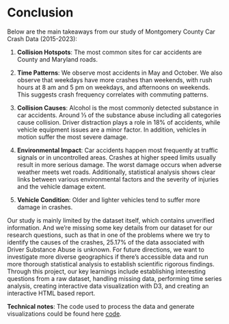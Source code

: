 # Conclusion
Below are the main takeaways from our study of Montgomery County Car Crash Data (2015-2023):

1. **Collision Hotspots**: The most common sites for car accidents are County and Maryland roads.

2. **Time Patterns**: We observe most accidents in May and October. We also observe that weekdays have more crashes than weekends, with rush hours at 8 am and 5 pm on weekdays, and afternoons on weekends. This suggests crash frequency correlates with commuting patterns.

3. **Collision Causes**: Alcohol is the most commonly detected substance in car accidents. Around ⅓ of the substance abuse including all categories cause collision. Driver distraction plays a role in 18% of accidents, while vehicle equipment issues are a minor factor. In addition, vehicles in motion suffer the most severe damage. 

4. **Environmental Impact**: Car accidents happen most frequently at traffic signals or in uncontrolled areas. Crashes at higher speed limits usually result in more serious damage. The worst damage occurs when adverse weather meets wet roads. Additionally, statistical analysis shows clear links between various environmental factors and the severity of injuries and the vehicle damage extent.  

5. **Vehicle Condition**: Older and lighter vehicles tend to suffer more damage in crashes.

Our study is mainly limited by the dataset itself, which contains unverified information. And we're missing some key details from our dataset for our research questions, such as that in one of the problems where we try to identify the causes of the crashes, 25.17% of the data associated with Driver Substance Abuse is unknown. For future directions, we want to investigate more diverse geographics if there’s accessible data and run more thorough statistical analysis to establish scientific rigorous findings. Through this project, our key learnings include establishing interesting questions from a raw dataset, handling missing data, performing time series analysis, creating interactive data visualization with D3, and creating an interactive HTML based report. 

**Technical notes**:
The code used to process the data and generate visualizations could be found here [code](https://github.com/TomlandHilarious/edav-final-project). 
